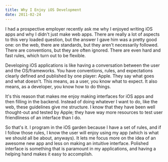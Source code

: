 ```yaml
---
title: Why I Enjoy iOS Development
date: 2011-02-24
---
```



I had a prospective employer recently ask me why I enjoyed writing iOS apps and why I didn't just make web apps. There are really a lot of aspects to this very loaded question, but the answer I gave him was a pretty good one: on the web, there are standards, but they aren't necessarily followed. There are conventions, but they are often ignored. There are even hard and fast rules, which turn out to be flexible.



Developing iOS applications is like having a conversation between the user and the OS/frameworks. You have conventions, rules, and expectations clearly defined and published by one player: Apple. They say what goes and what doesn't. This means, as a user, you know what to expect. It also means, as a developer, you know how to do things.

It's this reason that makes me enjoy making interfaces for iOS apps and then filling in the backend. Instead of doing whatever I want to do, like the web, these guidelines give me structure. I know that they have been well thought-out and tested by Apple; they have way more resources to test user friendliness of an interface than I do.

So that's it. I program in the iOS garden because I have a set of rules, and if I follow those rules, I know the user will enjoy using my app (which is what we should all be about, anyways). It lets me focus more on the idea of an awesome new app and less on making an intuitive interface. Polished interface is something that is paramount in my applications, and having a helping hand makes it easy to accomplish.


  